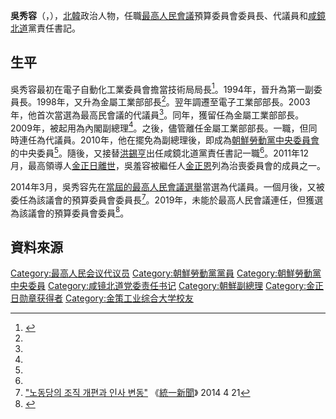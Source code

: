 {{noteTA
|G1=Country
|1=zh:北朝鮮;zh-cn:朝鲜;zh-tw:朝鮮;zh-hk:朝鮮;zh-sg:朝鲜;
}}

'''吳秀容'''（{{lang-ko|오수룡}}，{{bd|1944年||||}}），[[北韓|北韓]]政治人物，任職[[最高人民會議|最高人民會議]]預算委員會委員長、代議員和[[咸鏡北道|咸鏡北道]]黨責任書記。

==生平==
吳秀容最初在電子自動化工業委員會擔當技術局局長<ref name="unikorea">{{Cite web |url=http://nkinfo.unikorea.go.kr/nkp/theme/viewPopUpPeople.do?nkpmno=10496 |title=오수룡 |accessdate=2014-04-24 |archive-date=2014-04-24 |archive-url=https://web.archive.org/web/20140424094046/http://nkinfo.unikorea.go.kr/nkp/theme/viewPopUpPeople.do?nkpmno=10496 |dead-url=no }}</ref>。1994年，晉升為第一副委員長。1998年，又升為金屬工業部部長<ref name="unikorea"/>。翌年調遷至電子工業部部長。2003年，他首次當選為最高民會議的代議員<ref name="unikorea"/>。同年，獲留任為金屬工業部部長。2009年，被起用為內閣副總理<ref name="unikorea"/>。之後，儘管離任金屬工業部部長。一職，但同時連任為代議員。2010年，他在擺免為副總理後，即成為[[朝鮮勞動黨中央委員會|朝鮮勞動黨中央委員會]]的中央委員<ref name="unikorea"/>。隨後，又接替[[洪錫亨|洪錫亨]]出任咸鏡北道黨責任書記一職<ref name="unikorea"/>。2011年12月，最高領導人[[金正日之死|金正日離世]]，吳羞容被繼任人[[金正恩|金正恩]]列為治喪委員會的成員之一。

2014年3月，吳秀容先在[[2014年朝鮮民主主義人民共和國最高人民會議選舉|當屆的最高人民會議選舉]]當選為代議員。一個月後，又被委任為該議會的預算委員會委員長<ref>[http://www.tongilnews.com/news/articleView.html?idxno=106947 "노동당의 조직 개편과 인사 변동"] {{Wayback|url=http://www.tongilnews.com/news/articleView.html?idxno=106947 |date=20150628040433 }} 《[[統一新聞|統一新聞]]》 2014 4 21</ref>。2019年，未能於最高人民會議連任，但獲選為該議會的預算委員會委員<ref>{{Cite web|url=http://www.rodong.rep.kp/cn/index.php?strPageID=SF01_02_01&newsID=2019-04-12-0002|title=朝鲜第十四届最高人民会议第一次会议举行第一天会议|date=2019-04-12|accessdate=2019-04-12|work=勞動新聞|language=zh|archive-url=https://web.archive.org/web/20180908092903/http://www.rodong.rep.kp/cn/index.php?strPageID=SF01_02_01&newsID=2019-04-12-0002|archive-date=2018-09-08|dead-url=no}}</ref>。

==資料來源==
{{reflist}}

[[Category:最高人民会议代议员|Category:最高人民会议代议员]]
[[Category:朝鮮勞動黨黨員|Category:朝鮮勞動黨黨員]]
[[Category:朝鮮勞動黨中央委員|Category:朝鮮勞動黨中央委員]]
[[Category:咸镜北道党委责任书记|Category:咸镜北道党委责任书记]]
[[Category:朝鮮副總理|Category:朝鮮副總理]]
[[Category:金正日勋章获得者|Category:金正日勋章获得者]]
[[Category:金策工业综合大学校友|Category:金策工业综合大学校友]]
